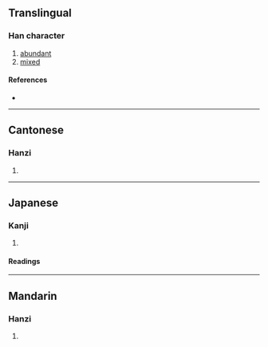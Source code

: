 {{character info/new}}
==Translingual==

===Han character===
{{Han char|rn=53|rad=广|as=07|sn=10|four=00212|canj=IIUH|ids=⿸广尨}}

# [[abundant]]
# [[mixed]]

====References====
* {{Han ref|kx=0346.170|dkj=09333|dj=0656.120|hdz=20885.090|uh=5EAC|ud=24236|bh=D178|bd=53624}}

----

==Cantonese==

===Hanzi===
{{yue-hanzi|jyut=[[mong4]], [[pong4]]|y=mong4, pong4}}

# {{defn|lang=yue|sort=广07}}

----

==Japanese==

===Kanji===
{{ja-kanji|grade=|rs=广07}}

# {{defn|lang=ja|sort=广07}}

====Readings====
{{ja-readings
|on=ぼう<ばう, もう<まう
|kun=はっきりしない
}}

----

==Mandarin==

===Hanzi===
{{cmn-hanzi|pin=[[máng]] ([[mang2]])|wg=mang<sup>2</sup>}}

# {{defn|lang=cmn|sort=广07}}